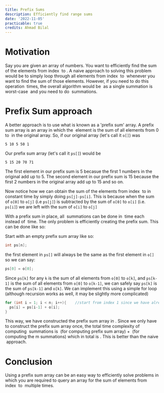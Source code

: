 ```yaml
---
title: Prefix Sums
description: Efficiently find range sums
date: '2022-11-05'
practicable: true
credits: Ahmad Bilal
---
```


# Motivation
Say you are given an array of numbers. You want to efficiently find the sum of the elements from index <Math inline>i</Math> to <Math inline>j</Math>. A naive approach to solving this problem would be to simply loop through all elements from index <Math inline>i</Math> to <Math inline>j</Math> whenever you want to find the sum of those elements. However, if you need to do this operation <Math inline>m </Math> times, the overall algorithm would be <Math inline>O(nm)</Math> as a single summation is worst-case <Math inline>O(n)</Math> and you need to do <Math inline>m </Math> summations. 

# Prefix Sum approach
A better approach is to use what is known as a 'prefix sum' array. A prefix sum array is an array in which the <Math inline>i^\{th\}</Math> element is the sum of all elements from 0 to <Math inline>i </Math> in the original array. So, if our original array (let's call it `o[]`) was 

```text
5 10 5 50 1
```

Our prefix sum array (let's call it `ps[]`) would be 

```text
5 15 20 70 71 
```

The first element in our prefix sum is 5 becasue the first 1 numbers in the original add up to 5. The second element in our prefix sum is 15 because the first 2 numbers in the original array add up to 15 and so on.

Now notice how we can obtain the sum of the elements from index <Math inline>i </Math> to <Math inline>j </Math>in constant time by simply doing `ps[j]-ps[i]`. This is because when the sum of `o[0]` to `o[j]` (i.e `ps[j]`) is subtracted by the sum of `o[0]` to `o[i]` (i.e. `ps[i]`) we are left with the sum of `o[i]` to `o[j]`

With a prefix sum in place, all <Math inline>m </Math> summations can be done in <Math inline>o(1)</Math> time each instead of <Math inline>o(n)</Math> time. The only problem is efficiently creating the prefix sum. This can be done like so:

Start with an empty prefix sum array like so:
```cpp
int ps[n];
```

the first element in `ps[]`  will always be the same as the first element in `o[]` so we can say:
```cpp
ps[0] = o[0];
```

Since `ps[k]` for any `k` is the sum of all elements from `o[0]` to `o[k]`, and `ps[k-1]` is the sum of all elements from `o[0]` to `o[k-1]`, we can safely say `ps[k]` is the sum of `ps[k-1]` and `o[k]`. We can implement this using a simple for loop (although recursion works as well, it may be slightly more complicated)
```cpp
for (int i = 1; i < n; i++){    //start from index 1 since we have already set ps[0]
  ps[i] = ps[i-1] + o[i];
}
```

This way, we have constructed the prefix sum array in <Math inline>O(n)</Math>. Since we only have to construct the prefix sum array once, the total time complexity of computing <Math inline>m </Math> summations is <Math inline>O(n)</Math> (for computing prefix sum array) + <Math inline>O(m)</Math> (for computing the m summations) which in total is <Math inline>O(n+m)</Math>. This is better than the naive <Math inline>O(nm)</Math> approach.

# Conclusion
Using a prefix sum array can be an easy way to efficiently solve problems in which you are required to query an array for the sum of elements from index <Math inline>i </Math> to <Math inline>j </Math> multiple times.